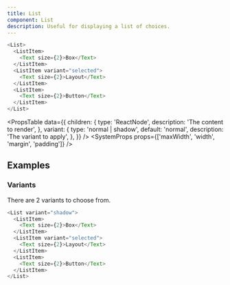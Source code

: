 ```yaml
---
title: List
component: List
description: Useful for displaying a list of choices.
---
```


```js live
<List>
  <ListItem>
    <Text size={2}>Box</Text>
  </ListItem>
  <ListItem variant="selected">
    <Text size={2}>Layout</Text>
  </ListItem>
  <ListItem>
    <Text size={2}>Button</Text>
  </ListItem>
</List>
```

<PropsTable
  data={{
    children: {
      type: 'ReactNode',
      description: 'The content to render',
    },
    variant: {
      type: 'normal | shadow',
      default: 'normal',
      description: 'The variant to apply',
    },
  }}
/>
<SystemProps props={['maxWidth', 'width', 'margin', 'padding']} />

## Examples

### Variants

<Prop isOptional default="normal"></Prop>

There are 2 variants to choose from.

```js live
<List variant="shadow">
  <ListItem>
    <Text size={2}>Box</Text>
  </ListItem>
  <ListItem variant="selected">
    <Text size={2}>Layout</Text>
  </ListItem>
  <ListItem>
    <Text size={2}>Button</Text>
  </ListItem>
</List>
```
